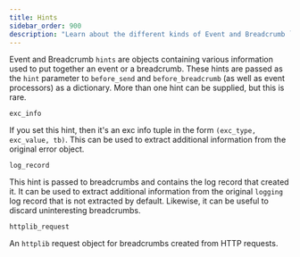 ```yaml
---
title: Hints
sidebar_order: 900
description: "Learn about the different kinds of Event and Breadcrumb `hints`."
---
```


Event and Breadcrumb `hints` are objects containing various information used to put together an event or a breadcrumb. These hints are passed as the `hint` parameter to `before_send` and `before_breadcrumb` (as well as event processors) as a dictionary. More than one hint can be supplied, but this is rare.

`exc_info`

If you set this hint, then it's an exc info tuple in the form `(exc_type, exc_value, tb)`. This can be used to extract additional information from the original error object.

`log_record`

This hint is passed to breadcrumbs and contains the log record that created it. It can be used to extract additional information from the original `logging` log record that is not extracted by default. Likewise, it can be useful to discard uninteresting breadcrumbs.

`httplib_request`

An `httplib` request object for breadcrumbs created from HTTP requests.
